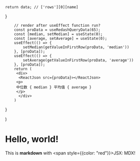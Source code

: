 

    return data; // ['rows'][0][name]
}

        // render after useEffect function run?
        const proData = useRedashQueryData(65);
        const [median, setMedian] = useState(0);
        const [average, setAverage] = useState(0);
        useEffect(() => {
            setMedian(getValueInFirstRow(proData, 'median'))
        }, [proData]);
        useEffect(() => {
            setAverage(getValueInFirstRow(proData, 'average'))
        }, [proData]);
        return (
         <div> 
          <ReactJson src={proData}></ReactJson>
         <p>
         中位数 { median } 平均值 { average }
         </p>
          </div>
        )
}

  <div style={{padding: 20, backgroundColor: 'tomato'}} />
)

# Hello, world!

This is **markdown** with <span style={{color: "red"}}>JSX</span>: MDX!

<RedashTable/>
<BarPlot/>
<Box />
